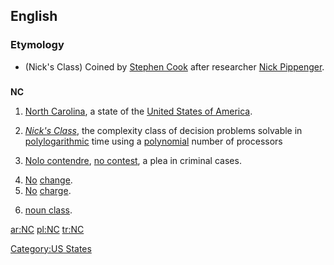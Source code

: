 {{see|.nc}}
==English==

===Etymology===
* (Nick's Class) Coined by [[w:Stephen Cook|Stephen Cook]] after researcher [[w:Nick Pippenger|Nick Pippenger]].

==={{abbreviation}}===
'''NC'''

# [[North Carolina]], a state of the [[United States of America]].
# {{comptheory}} ''[[w:NC (complexity)|Nick's Class]]'', the complexity class of decision problems solvable in [[polylogarithmic]] time using a [[polynomial]] number of processors
# {{law}} [[Nolo contendre]], [[no contest]], a plea in criminal cases.
# [[no|No]] [[change]].
# [[no|No]] [[charge]].
# {{linguistics}} [[noun class]].

[[Category:US States]]

[[ar:NC]]
[[pl:NC]]
[[tr:NC]]